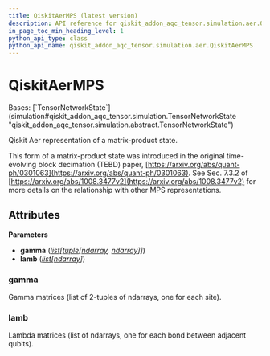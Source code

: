```yaml
---
title: QiskitAerMPS (latest version)
description: API reference for qiskit_addon_aqc_tensor.simulation.aer.QiskitAerMPS in the latest version of qiskit-addon-aqc-tensor
in_page_toc_min_heading_level: 1
python_api_type: class
python_api_name: qiskit_addon_aqc_tensor.simulation.aer.QiskitAerMPS
---
```


# QiskitAerMPS

<Class id="qiskit_addon_aqc_tensor.simulation.aer.QiskitAerMPS" isDedicatedPage={true} github="https://github.com/Qiskit/qiskit-addon-aqc-tensor/tree/stable/0.1/qiskit_addon_aqc_tensor/simulation/aer/state.py#L26-L44" signature="QiskitAerMPS(gamma, lamb)[source]" modifiers="class">
  Bases: [`TensorNetworkState`](simulation#qiskit_addon_aqc_tensor.simulation.TensorNetworkState "qiskit_addon_aqc_tensor.simulation.abstract.TensorNetworkState")

  Qiskit Aer representation of a matrix-product state.

  This form of a matrix-product state was introduced in the original time-evolving block decimation (TEBD) paper, [https://arxiv.org/abs/quant-ph/0301063](https://arxiv.org/abs/quant-ph/0301063). See Sec. 7.3.2 of [https://arxiv.org/abs/1008.3477v2](https://arxiv.org/abs/1008.3477v2) for more details on the relationship with other MPS representations.

  ## Attributes

  **Parameters**

  *   **gamma** ([*list*](https://docs.python.org/3/library/stdtypes.html#list "(in Python v3.13)")*\[*[*tuple*](https://docs.python.org/3/library/stdtypes.html#tuple "(in Python v3.13)")*\[*[*ndarray*](https://numpy.org/doc/stable/reference/generated/numpy.ndarray.html#numpy.ndarray "(in NumPy v2.1)")*,* [*ndarray*](https://numpy.org/doc/stable/reference/generated/numpy.ndarray.html#numpy.ndarray "(in NumPy v2.1)")*]]*)
  *   **lamb** ([*list*](https://docs.python.org/3/library/stdtypes.html#list "(in Python v3.13)")*\[*[*ndarray*](https://numpy.org/doc/stable/reference/generated/numpy.ndarray.html#numpy.ndarray "(in NumPy v2.1)")*]*)

  ### gamma

  <Attribute id="qiskit_addon_aqc_tensor.simulation.aer.QiskitAerMPS.gamma" attributeTypeHint="list[tuple[ndarray, ndarray]]">
    Gamma matrices (list of 2-tuples of ndarrays, one for each site).
  </Attribute>

  ### lamb

  <Attribute id="qiskit_addon_aqc_tensor.simulation.aer.QiskitAerMPS.lamb" attributeTypeHint="list[ndarray]">
    Lambda matrices (list of ndarrays, one for each bond between adjacent qubits).
  </Attribute>
</Class>

